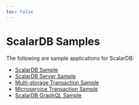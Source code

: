 ```yaml
---
toc: false
---
```


# ScalarDB Samples

The following are sample applications for ScalarDB:

- [ScalarDB Sample](scalardb-sample/README.mdx)
- [ScalarDB Server Sample](scalardb-server-sample/README.mdx)
- [Multi-storage Transaction Sample](multi-storage-transaction-sample/README.mdx)
- [Microservice Transaction Sample](microservice-transaction-sample/README.mdx)
- [ScalarDB GraphQL Sample](scalardb-graphql-sample/README.mdx)
